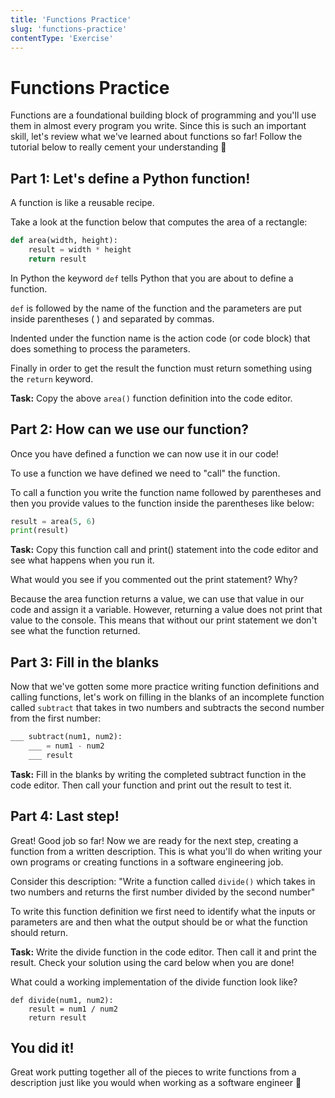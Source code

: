 ```yaml
---
title: 'Functions Practice'
slug: 'functions-practice'
contentType: 'Exercise'
---
```


# Functions Practice

Functions are a foundational building block of programming and you'll use them in almost every
program you write. Since this is such an important skill, let's review what we've learned about
functions so far! Follow the tutorial below to really cement your understanding :brain:

## Part 1: Let's define a Python function!

A function is like a reusable recipe.

Take a look at the function below that computes the area of a rectangle:

```python
def area(width, height):
    result = width * height
    return result
```

In Python the keyword `def` tells Python that you are about to define a function.

`def` is followed by the name of the function and the parameters are put inside parentheses ( ) and
separated by commas.

Indented under the function name is the action code (or code block) that does something to process
the parameters.

Finally in order to get the result the function must return something using the `return` keyword.

**Task:** Copy the above `area()` function definition into the code editor.

<Exercise contentSrc="@makeschool2/T4-FunctionsPractice" />

## Part 2: How can we use our function?

Once you have defined a function we can now use it in our code!

To use a function we have defined we need to "call" the function.

To call a function you write the function name followed by parentheses and then you provide values
to the function inside the parentheses like below:

```python
result = area(5, 6)
print(result)
```

**Task:** Copy this function call and print() statement into the code editor and see what happens
when you run it.

<TextResponse>
<Prompt>

What would you see if you commented out the print statement? Why?

</Prompt>

<Answer>

Because the area function returns a value, we can use that value in our code and assign it a
variable. However, returning a value does not print that value to the console. This means that
without our print statement we don't see what the function returned.

</Answer>

</TextResponse>

## Part 3: Fill in the blanks

Now that we've gotten some more practice writing function definitions and calling functions, let's
work on filling in the blanks of an incomplete function called `subtract` that takes in two numbers
and subtracts the second number from the first number:

```python
___ subtract(num1, num2):
	___ = num1 - num2
	___ result

```

**Task:** Fill in the blanks by writing the completed subtract function in the code editor. Then
call your function and print out the result to test it.

## Part 4: Last step!

Great! Good job so far! Now we are ready for the next step, creating a function from a written
description. This is what you'll do when writing your own programs or creating functions in a
software engineering job.

Consider this description: "Write a function called `divide()` which takes in two numbers and
returns the first number divided by the second number"

To write this function definition we first need to identify what the inputs or parameters are and
then what the output should be or what the function should return.

**Task:** Write the divide function in the code editor. Then call it and print the result. Check
your solution using the card below when you are done!

<FlashCard>
<Prompt>

What could a working implementation of the divide function look like?

</Prompt>
<Answer>

```
def divide(num1, num2):
	result = num1 / num2
	return result
```

</Answer>
</FlashCard>

## You did it!

Great work putting together all of the pieces to write functions from a description just like you
would when working as a software engineer :tada:
